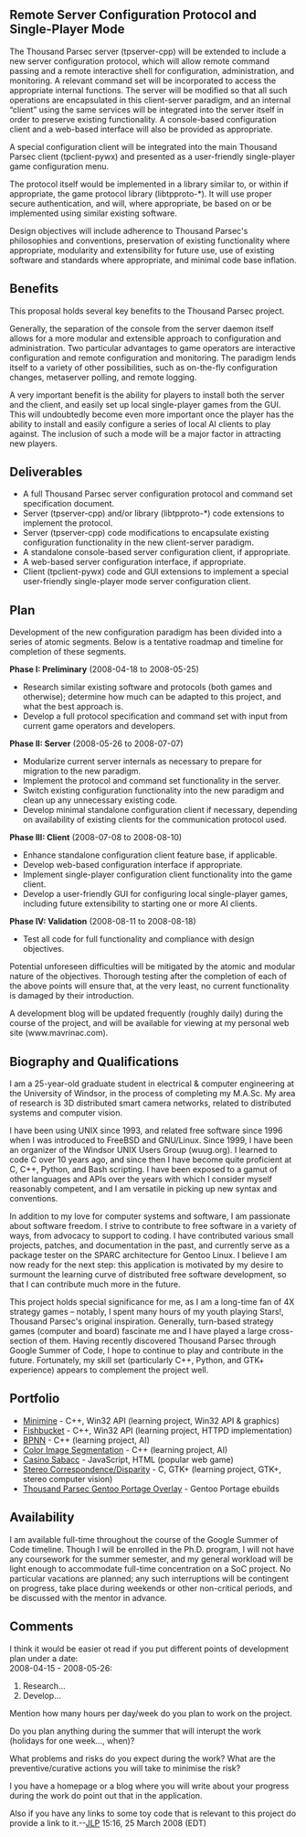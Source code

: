 == Remote Server Configuration Protocol and Single-Player Mode ==

The Thousand Parsec server (tpserver-cpp) will be extended to include a new server configuration protocol, which will allow remote command passing and a remote interactive shell for configuration, administration, and monitoring. A relevant command set will be incorporated to access the appropriate internal functions. The server will be modified so that all such operations are encapsulated in this client-server paradigm, and an internal “client” using the same services will be integrated into the server itself in order to preserve existing functionality. A console-based configuration client and a web-based interface will also be provided as appropriate.

A special configuration client will be integrated into the main Thousand Parsec client (tpclient-pywx) and presented as a user-friendly single-player game configuration menu.

The protocol itself would be implemented in a library similar to, or within if appropriate, the game protocol library (libtpproto-*). It will use proper secure authentication, and will, where appropriate, be based on or be implemented using similar existing software.

Design objectives will include adherence to Thousand Parsec's philosophies and conventions, preservation of existing functionality where appropriate, modularity and extensibility for future use, use of existing software and standards where appropriate, and minimal code base inflation.

== Benefits ==

This proposal holds several key benefits to the Thousand Parsec project.

Generally, the separation of the console from the server daemon itself allows for a more modular and extensible approach to configuration and administration. Two particular advantages to game operators are interactive configuration and remote configuration and monitoring. The paradigm lends itself to a variety of other possibilities, such as on-the-fly configuration changes, metaserver polling, and remote logging.

A very important benefit is the ability for players to install both the server and the client, and easily set up local single-player games from the GUI. This will undoubtedly become even more important once the player has the ability to install and easily configure a series of local AI clients to play against. The inclusion of such a mode will be a major factor in attracting new players.

== Deliverables ==

*A full Thousand Parsec server configuration protocol and command set specification document.
*Server (tpserver-cpp) and/or library (libtpproto-*) code extensions to implement the protocol.
*Server (tpserver-cpp) code modifications to encapsulate existing configuration functionality in the new client-server paradigm.
*A standalone console-based server configuration client, if appropriate.
*A web-based server configuration interface, if appropriate.
*Client (tpclient-pywx) code and GUI extensions to implement a special user-friendly single-player mode server configuration client.

== Plan ==

Development of the new configuration paradigm has been divided into a series of atomic segments. Below is a tentative roadmap and timeline for completion of these segments.

'''Phase I: Preliminary''' (2008-04-18 to 2008-05-25)

*Research similar existing software and protocols (both games and otherwise); determine how much can be adapted to this project, and what the best approach is.
*Develop a full protocol specification and command set with input from current game operators and developers.

'''Phase II: Server''' (2008-05-26 to 2008-07-07)

*Modularize current server internals as necessary to prepare for migration to the new paradigm.
*Implement the protocol and command set functionality in the server.
*Switch existing configuration functionality into the new paradigm and clean up any unnecessary existing code.
*Develop minimal standalone configuration client if necessary, depending on availability of existing clients for the communication protocol used.

'''Phase III: Client''' (2008-07-08 to 2008-08-10)

*Enhance standalone configuration client feature base, if applicable.
*Develop web-based configuration interface if appropriate.
*Implement single-player configuration client functionality into the game client.
*Develop a user-friendly GUI for configuring local single-player games, including future extensibility to starting one or more AI clients.

'''Phase IV: Validation''' (2008-08-11 to 2008-08-18)

*Test all code for full functionality and compliance with design objectives.

Potential unforeseen difficulties will be mitigated by the atomic and modular nature of the objectives. Thorough testing after the completion of each of the above points will ensure that, at the very least, no current functionality is damaged by their introduction.

A development blog will be updated frequently (roughly daily) during the course of the project, and will be available for viewing at my personal web site (www.mavrinac.com).

== Biography and Qualifications ==

I am a 25-year-old graduate student in electrical & computer engineering at the University of Windsor, in the process of completing my M.A.Sc. My area of research is 3D distributed smart camera networks, related to distributed systems and computer vision.

I have been using UNIX since 1993, and related free software since 1996 when I was introduced to FreeBSD and GNU/Linux. Since 1999, I have been an organizer of the Windsor UNIX Users Group (wuug.org). I learned to code C over 10 years ago, and since then I have become quite proficient at C, C++, Python, and Bash scripting. I have been exposed to a gamut of other languages and APIs over the years with which I consider myself reasonably competent, and I am versatile in picking up new syntax and conventions.

In addition to my love for computer systems and software, I am passionate about software freedom. I strive to contribute to free software in a variety of ways, from advocacy to support to coding. I have contributed various small projects, patches, and documentation in the past, and currently serve as a package tester on the SPARC architecture for Gentoo Linux. I believe I am now ready for the next step: this application is motivated by my desire to surmount the learning curve of distributed free software development, so that I can contribute much more in the future.

This project holds special significance for me, as I am a long-time fan of 4X strategy games – notably, I spent many hours of my youth playing Stars!, Thousand Parsec's original inspiration. Generally, turn-based strategy games (computer and board) fascinate me and I have played a large cross-section of them. Having recently discovered Thousand Parsec through Google Summer of Code, I hope to continue to play and contribute in the future. Fortunately, my skill set (particularly C++, Python, and GTK+ experience) appears to complement the project well.

== Portfolio ==

*[http://mavrinac.com/projects/minimine/index.html Minimine] - C++, Win32 API (learning project, Win32 API & graphics)
*[http://mavrinac.com/projects/fishbucket/index.html Fishbucket] - C++, Win32 API (learning project, HTTPD implementation)
*[http://mavrinac.com/projects/bpnn/index.html BPNN] - C++ (learning project, AI)
*[http://mavrinac.com/projects/imageseg/index.html Color Image Segmentation] - C++ (learning project, AI)
*[http://mavrinac.com/projects/sabacc/index.html Casino Sabacc] - JavaScript, HTML (popular web game)
*[http://mavrinac.com/projects/stereo/index.html Stereo Correspondence/Disparity] - C, GTK+ (learning project, GTK+, stereo computer vision)
*[http://mavrinac.com/projects/tp/overlay/ Thousand Parsec Gentoo Portage Overlay] - Gentoo Portage ebuilds

== Availability ==

I am available full-time throughout the course of the Google Summer of Code timeline. Though I will be enrolled in the Ph.D. program, I will not have any coursework for the summer semester, and my general workload will be light enough to accommodate full-time concentration on a SoC project. No particular vacations are planned; any such interruptions will be contingent on progress, take place during weekends or other non-critical periods, and be discussed with the mentor in advance.

== Comments ==
I think it would be easier ot read if you put different points of development plan under a date:<br />
2008-04-15 - 2008-05-26:
# Research...
# Develop...

Mention how many hours per day/week do you plan to work on the project.

Do you plan anything during the summer that will interupt the work (holidays for one week..., when)?

What problems and risks do you expect during the work? What are the preventive/curative actions you will take to minimise the risk?

I you have a homepage or a blog where you will write about your progress during the work do point out that in the application.

Also if you have any links to some toy code that is relevant to this project do provide a link to it.--[[User:JLP|JLP]] 15:16, 25 March 2008 (EDT)
